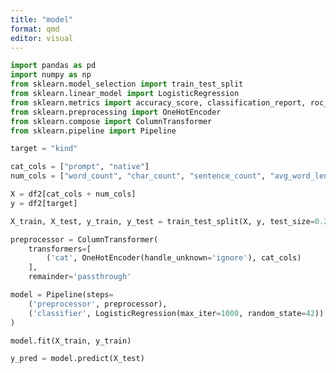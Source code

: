 ```yaml
---
title: "model"
format: qmd
editor: visual
---
```


```python
import pandas as pd
import numpy as np
from sklearn.model_selection import train_test_split
from sklearn.linear_model import LogisticRegression
from sklearn.metrics import accuracy_score, classification_report, roc_auc_score, confusion_matrix
from sklearn.preprocessing import OneHotEncoder
from sklearn.compose import ColumnTransformer
from sklearn.pipeline import Pipeline
```

```python
target = "kind"
```

```python
cat_cols = ["prompt", "native"]
num_cols = ["word_count", "char_count", "sentence_count", "avg_word_length", "unique_word_count", "readability_score", "sentiment_score"]
```

```python
X = df2[cat_cols + num_cols]
y = df2[target]
```

```python
X_train, X_test, y_train, y_test = train_test_split(X, y, test_size=0.2, random_state=42, stratify=y)
```

```python
preprocessor = ColumnTransformer(
    transformers=[
        ('cat', OneHotEncoder(handle_unknown='ignore'), cat_cols)
    ],
    remainder='passthrough'
```

```python
model = Pipeline(steps=
    ('preprocessor', preprocessor),
    ('classifier', LogisticRegression(max_iter=1000, random_state=42))
)
```

```python
model.fit(X_train, y_train)
```

```python
y_pred = model.predict(X_test)
```
